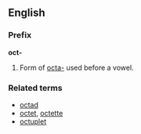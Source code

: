 ==English==
===Prefix===
'''oct-'''

#Form of [[octa-]] used before a vowel.

===Related terms===
*[[octad]]
*[[octet]], [[octette]]
*[[octuplet]]
